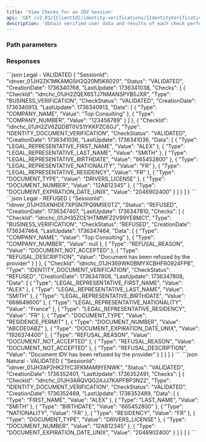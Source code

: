 ```yaml
---
title: 'View Checks for an IDV Session'
api: 'GET /v2.01/{ClientId}/identity-verifications/{IdentityVerificationId}/checks'
description: 'Obtain verified user data and results of each check performed'
---
```





### Path parameters

<IdvSessionId />

### Responses

<AccordionGroup>

<Accordion title="200">

<SessionIdResponse />

<Status14Response />

<CreationDate3Response />

<LastUpdate1Response />

<ChecksResponse />

</Accordion>

</AccordionGroup>

<ResponseExample>
```json Legal - VALIDATED
{
    "SessionId": "idnver_01JH2ZK1MKAMG5H2Q20M5K6020",
    "Status": "VALIDATED",
    "CreationDate": 1736340768,
    "LastUpdate": 1736341038,
    "Checks": [
        {
            "CheckId": "idnchc_01JH2ZQEX65TJ7NMANSPYB5JXR",
            "Type": "BUSINESS_VERIFICATION",
            "CheckStatus": "VALIDATED",
            "CreationDate": 1736340913,
            "LastUpdate": 1736340913,
            "Data": [
                {
                    "Type": "COMPANY_NAME",
                    "Value": "Top Consulting"
                },
                {
                    "Type": "COMPANY_NUMBER",
                    "Value": "123456789"
                }
            ]
        },
        {
            "CheckId": "idnchc_01JH2ZV6ZQDBT0VS1YKKPZC6GJ",
            "Type": "IDENTITY_DOCUMENT_VERIFICATION",
            "CheckStatus": "VALIDATED",
            "CreationDate": 1736341036,
            "LastUpdate": 1736341036,
            "Data": [
                {
                    "Type": "LEGAL_REPRESENTATIVE_FIRST_NAME",
                    "Value": "ALEX"
                },
                {
                    "Type": "LEGAL_REPRESENTATIVE_LAST_NAME",
                    "Value": "SMITH"
                },
                {
                    "Type": "LEGAL_REPRESENTATIVE_BIRTHDATE",
                    "Value": "665452800"
                },
                {
                    "Type": "LEGAL_REPRESENTATIVE_NATIONALITY",
                    "Value": "FR"
                },
                {
                    "Type": "LEGAL_REPRESENTATIVE_RESIDENCY",
                    "Value": "FR"
                },
                {
                    "Type": "DOCUMENT_TYPE",
                    "Value": "DRIVERS_LICENSE"
                },
                {
                    "Type": "DOCUMENT_NUMBER",
                    "Value": "12AB12345"
                },
                {
                    "Type": "DOCUMENT_EXPIRATION_DATE_UNIX",
                    "Value": "2046902400"
                }
            ]
        }
    ]
}
```
```json Legal - REFUSED
{
    "SessionId": "idnver_01JH35XNHDE7XPSN7PQ9M5E0TZ",
    "Status": "REFUSED",
    "CreationDate": 1736347407,
    "LastUpdate": 1736347810,
    "Checks": [
        {
            "CheckId": "idnchc_01JH35ZCE1HTMMFZ2V99YE8MC1",
            "Type": "BUSINESS_VERIFICATION",
            "CheckStatus": "REFUSED",
            "CreationDate": 1736347464,
            "LastUpdate": 1736347464,
            "Data": [
                {
                    "Type": "COMPANY_NAME",
                    "Value": "Top Consulting"
                },
                {
                    "Type": "COMPANY_NUMBER",
                    "Value": null
                },
                {
                    "Type": "REFUSAL_REASON",
                    "Value": "DOCUMENT_NOT_ACCEPTED"
                },
                {
                    "Type": "REFUSAL_DESCRIPTION",
                    "Value": "Document has been refused by the provider"
                }
            ]
        },
        {
            "CheckId": "idnchc_01JH369WK0BMYXCBHFR0924FPB",
            "Type": "IDENTITY_DOCUMENT_VERIFICATION",
            "CheckStatus": "REFUSED",
            "CreationDate": 1736347808,
            "LastUpdate": 1736347808,
            "Data": [
                {
                    "Type": "LEGAL_REPRESENTATIVE_FIRST_NAME",
                    "Value": "ALEX"
                },
                {
                    "Type": "LEGAL_REPRESENTATIVE_LAST_NAME",
                    "Value": "SMITH"
                },
                {
                    "Type": "LEGAL_REPRESENTATIVE_BIRTHDATE",
                    "Value": "668649600"
                },
                {
                    "Type": "LEGAL_REPRESENTATIVE_NATIONALITY",
                    "Value": "France"
                },
                {
                    "Type": "LEGAL_REPRESENTATIVE_RESIDENCY",
                    "Value": "FR"
                },
                {
                    "Type": "DOCUMENT_TYPE",
                    "Value": "RESIDENCE_PERMIT"
                },
                {
                    "Type": "DOCUMENT_NUMBER",
                    "Value": "ABCDE0ABZ"
                },
                {
                    "Type": "DOCUMENT_EXPIRATION_DATE_UNIX",
                    "Value": "1926374400"
                },
                {
                    "Type": "REFUSAL_REASON",
                    "Value": "DOCUMENT_NOT_ACCEPTED"
                },
                {
                    "Type": "REFUSAL_REASON",
                    "Value": "DOCUMENT_NOT_ACCEPTED"
                },
                {
                    "Type": "REFUSAL_DESCRIPTION",
                    "Value": "Document IDV has been refused by the provider"
                }
            ]
        }
    ]
}
```
```json Natural - VALIDATED
{
    "SessionId": "idnver_01JH3AP2HK21YC3FKMAM9YENWK",
    "Status": "VALIDATED",
    "CreationDate": 1736352401,
    "LastUpdate": 1736352491,
    "Checks": [
        {
            "CheckId": "idnchc_01JH3ARQVQG24JJ7KAPFBP3N22",
            "Type": "IDENTITY_DOCUMENT_VERIFICATION",
            "CheckStatus": "VALIDATED",
            "CreationDate": 1736352489,
            "LastUpdate": 1736352489,
            "Data": [
                {
                    "Type": "FIRST_NAME",
                    "Value": "ALEX"
                },
                {
                    "Type": "LAST_NAME",
                    "Value": "SMITH"
                },
                {
                    "Type": "BIRTHDATE",
                    "Value": "665452800"
                },
                {
                    "Type": "NATIONALITY",
                    "Value": "FR"
                },
                {
                    "Type": "RESIDENCY",
                    "Value": "FR"
                },
                {
                    "Type": "DOCUMENT_TYPE",
                    "Value": "DRIVERS_LICENSE"
                },
                {
                    "Type": "DOCUMENT_NUMBER",
                    "Value": "12AB12345"
                },
                {
                    "Type": "DOCUMENT_EXPIRATION_DATE_UNIX",
                    "Value": "2046902400"
                }
            ]
        }
    ]
}
```
</ResponseExample>

<RequestExample>
<RestGetNoBody />
</RequestExample>